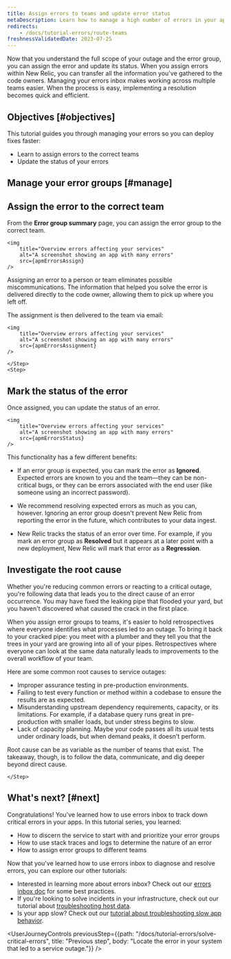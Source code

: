 ```yaml
---
title: Assign errors to teams and update error status
metaDescription: Learn how to manage a high number of errors in your app.   
redirects:
    - /docs/tutorial-errors/route-teams 
freshnessValidatedDate: 2023-07-25
---
```






Now that you understand the full scope of your outage and the error group, you can assign the error and update its status. When you assign errors within New Relic, you can transfer all the information you've gathered to the code owners. Managing your errors inbox makes working across multiple teams easier. When the process is easy, implementing a resolution becomes quick and efficient. 

## Objectives [#objectives]

This tutorial guides you through managing your errors so you can deploy fixes faster:

* Learn to assign errors to the correct teams
* Update the status of your errors

## Manage your error groups [#manage]

<Steps>
    <Step>

## Assign the error to the correct team
        
From the <DoNotTranslate>**Error group summary**</DoNotTranslate> page, you can assign the error group to the correct team. 

    <img
        title="Overview errors affecting your services"
        alt="A screenshot showing an app with many errors"
        src={apmErrorsAssign}
    />  

Assigning an error to a person or team eliminates possible miscommunications. The information that helped you solve the error is delivered directly to the code owner, allowing them to pick up where you left off. 

The assignment is then delivered to the team via email:

    <img
        title="Overview errors affecting your services"
        alt="A screenshot showing an app with many errors"
        src={apmErrorsAssignment}
    />  

    </Step>
    <Step>

## Mark the status of the error 

Once assigned, you can update the status of an error. 

    <img
        title="Overview errors affecting your services"
        alt="A screenshot showing an app with many errors"
        src={apmErrorsStatus}
    />  

This functionality has a few different benefits:

* If an error group is expected, you can mark the error as <DoNotTranslate>**Ignored**</DoNotTranslate>. Expected errors are known to you and the team—they can be non-critical bugs, or they can be errors associated with the end user (like someone using an incorrect password). 
* We recommend resolving expected errors as much as you can, however. Ignoring an error group doesn't prevent New Relic from reporting the error in the future, which contributes to your data ingest. 
* New Relic tracks the status of an error over time. For example, if you mark an error group as <DoNotTranslate>**Resolved**</DoNotTranslate> but it appears at a later point with a new deployment, New Relic will mark that error as a <DoNotTranslate>**Regression**</DoNotTranslate>.


    </Step>
    <Step>

## Investigate the root cause

Whether you're reducing common errors or reacting to a critical outage, you're following data that leads you to the direct cause of an error occurrence. You may have fixed the leaking pipe that flooded your yard, but you haven't discovered what caused the crack in the first place. 

When you assign error groups to teams, it's easier to hold retrospectives where everyone identifies what processes led to an outage. To bring it back to your cracked pipe: you meet with a plumber and they tell you that the trees in your yard are growing into all of your pipes. Retrospectives where everyone can look at the same data naturally leads to improvements to the overall workflow of your team. 

Here are some common root causes to service outages:

* Improper assurance testing in pre-production environments. 
* Failing to test every function or method within a codebase to ensure the results are as expected.
* Misunderstanding upstream dependency requirements, capacity, or its limitations. For example, if a database query runs great in pre-production with smaller loads, but under stress begins to slow. 
* Lack of capacity planning. Maybe your code passes all its usual tests under ordinary loads, but when demand peaks, it doesn't perform. 

Root cause can be as variable as the number of teams that exist. The takeaway, though, is to follow the data, communicate, and dig deeper beyond direct cause. 

    </Step>
</Steps>

## What's next? [#next]

Congratulations! You've learned how to use errors inbox to track down critical errors in your apps. In this tutorial series, you learned:

* How to discern the service to start with and prioritize your error groups 
* How to use stack traces and logs to determine the nature of an error 
* How to assign error groups to different teams

Now that you've learned how to use errors inbox to diagnose and resolve errors, you can explore our other tutorials:

* Interested in learning more about errors inbox? Check out our [errors inbox doc](/docs/errors-inbox/errors-inbox) for some best practices.
* If you're looking to solve incidents in your infrastructure, check out our tutorial about [troubleshooting host data](/docs/tutorial-troubleshoot-infra-hosts/collect-your-data).
* Is your app slow? Check out our [tutorial about troubleshooting slow app behavior](/docs/tutorial-app-slow/root-causes).  

<UserJourneyControls
    previousStep={{path: "/docs/tutorial-errors/solve-critical-errors", title: "Previous step", body: "Locate the error in your system that led to a service outage."}}
/>